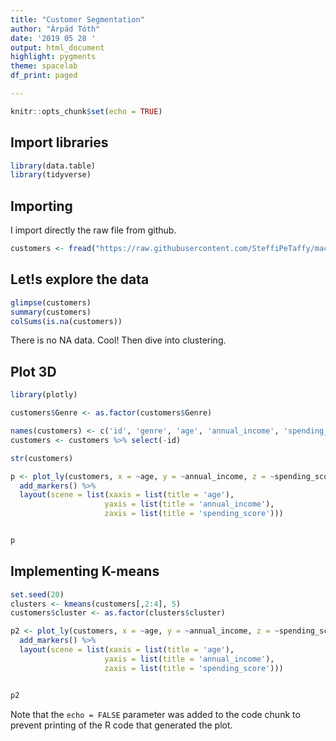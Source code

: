 ```yaml
---
title: "Customer Segmentation"
author: "Árpád Tóth"
date: '2019 05 28 '
output: html_document
highlight: pygments
theme: spacelab
df_print: paged

---
```


```r
knitr::opts_chunk$set(echo = TRUE)
```

## Import libraries

```r
library(data.table)
library(tidyverse)
```



## Importing 

I import directly the raw file from github.

```r
customers <- fread("https://raw.githubusercontent.com/SteffiPeTaffy/machineLearningAZ/master/Machine%20Learning%20A-Z%20Template%20Folder/Part%204%20-%20Clustering/Section%2025%20-%20Hierarchical%20Clustering/Mall_Customers.csv")


```

## Let!s explore the data

```r
glimpse(customers)
summary(customers)
colSums(is.na(customers))


```


There is no NA data. Cool! Then dive into clustering.

## Plot 3D 

```r
library(plotly)

customers$Genre <- as.factor(customers$Genre)

names(customers) <- c('id', 'genre', 'age', 'annual_income', 'spending_score')
customers <- customers %>% select(-id)

str(customers)

p <- plot_ly(customers, x = ~age, y = ~annual_income, z = ~spending_score, color = ~genre, colors = c('#BF382A', '#0C4B8E')) %>%
  add_markers() %>%
  layout(scene = list(xaxis = list(title = 'age'),
                     yaxis = list(title = 'annual_income'),
                     zaxis = list(title = 'spending_score')))


p
```


## Implementing K-means



```r
set.seed(20)
clusters <- kmeans(customers[,2:4], 5)
customers$cluster <- as.factor(clusters$cluster)

p2 <- plot_ly(customers, x = ~age, y = ~annual_income, z = ~spending_score, color = ~cluster, colors = c('#BF382A', '#0C4B8E')) %>%
  add_markers() %>%
  layout(scene = list(xaxis = list(title = 'age'),
                     yaxis = list(title = 'annual_income'),
                     zaxis = list(title = 'spending_score')))


p2

```

Note that the `echo = FALSE` parameter was added to the code chunk to prevent printing of the R code that generated the plot.
